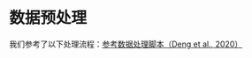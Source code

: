 # 数据预处理

我们参考了以下处理流程：[参考数据处理脚本（Deng et al., 2020）](https://github.com/colemanderr-lab/Deng-2020/blob/master/Data_processing.Rmd)

